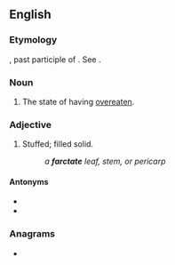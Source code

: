==English==

===Etymology===
{{etyl|la|en}} {{attention|la}} {{m|la|farctus}}, past participle of {{m|la|farcire}}. See {{m|en|farce}}.

===Noun===
{{en-noun|-}}

# {{lb|en|rare|obsolete}} The state of having [[overeaten]].

===Adjective===
{{en-adj}}

# {{lb|en|botany|obsolete}} Stuffed; filled solid.
#: ''a '''farctate''' leaf, stem, or pericarp''

====Antonyms====
* {{l|en|hollow}}
* {{l|en|tubular}}

===Anagrams===
* {{anagrams|en|artefact}}